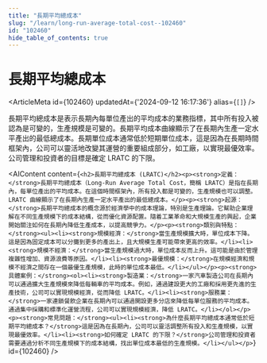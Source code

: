 ```yaml
---
title: "長期平均總成本"
slug: "/learn/long-run-average-total-cost--102460"
id: "102460"
hide_table_of_contents: true
---
```



# 長期平均總成本

<ArticleMeta id={102460} updatedAt={'2024-09-12 16:17:36'} alias={`[]`} />
<div className='border-solid border-b border-t-0 my-4 border-[var(--ifm-color-gray-300)]' />

長期平均總成本是表示長期內每單位產出的平均成本的業務指標，其中所有投入被認為是可變的，生產規模是可變的。長期平均成本曲線顯示了在長期內生產一定水平產出的最低總成本。長期單位成本通常低於短期單位成本，這是因為在長期時間框架內，公司可以靈活地改變其運營的重要組成部分，如工廠，以實現最優效率。公司管理和投資者的目標是確定 LRATC 的下限。

<AIContent content={`<h2>長期平均總成本 (LRATC)</h2><p><strong>定義：</strong>長期平均總成本（Long-Run Average Total Cost，簡稱 LRATC）是指在長期內，每單位產出的平均成本。在這個時間框架內，所有投入都是可變的，生產規模也可以調整。LRATC 曲線顯示了在長期內生產一定水平產出的最低總成本。</p><p><strong>起源：</strong>長期平均總成本的概念源於經濟學中的成本理論，特別是生產理論。它幫助企業理解在不同生產規模下的成本結構，從而優化資源配置。隨着工業革命和大規模生產的興起，企業開始關注如何在長期內降低生產成本，以提高競爭力。</p><p><strong>類別與特點：</strong><ul><li><strong>規模經濟：</strong>當生產規模擴大時，單位成本下降。這是因為固定成本可以分攤到更多的產出上，且大規模生產可能帶來更高的效率。</li><li><strong>規模不經濟：</strong>當生產規模過大時，單位成本反而上升。這可能是由於管理複雜性增加、資源浪費等原因。</li><li><strong>最優規模：</strong>在規模經濟和規模不經濟之間存在一個最優生產規模，此時的單位成本最低。</li></ul></p><p><strong>具體案例：</strong><ol><li><strong>製造業：</strong>一家汽車製造公司在長期內可以通過擴大生產規模來降低每輛車的平均成本。例如，通過建設更大的工廠和採用更先進的生產技術，公司可以實現規模經濟，從而降低 LRATC。</li><li><strong>服務業：</strong>一家連鎖餐飲企業在長期內可以通過開設更多分店來降低每單位服務的平均成本。通過集中採購和標準化運營流程，公司可以實現規模經濟，降低 LRATC。</li></ol></p><p><strong>常見問題：</strong><ul><li><strong>為什麼長期平均總成本通常低於短期平均總成本？</strong>這是因為在長期內，公司可以靈活調整所有投入和生產規模，以實現最優效率。</li><li><strong>如何確定 LRATC 的下限？</strong>公司管理和投資者需要通過分析不同生產規模下的成本結構，找出單位成本最低的生產規模。</li></ul></p>`} id={102460} />
